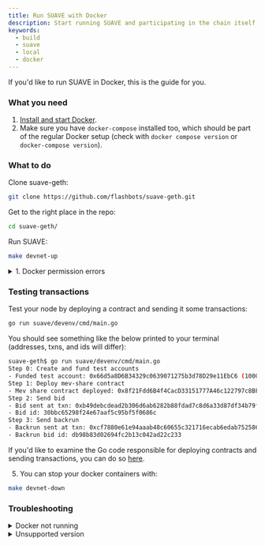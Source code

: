 ```yaml
---
title: Run SUAVE with Docker
description: Start running SUAVE and participating in the chain itself
keywords:
  - build
  - suave
  - local
  - docker
---
```


If you'd like to run SUAVE in Docker, this is the guide for you.

### What you need

1. [Install and start Docker](https://docs.docker.com/get-docker/).
2. Make sure you have `docker-compose` installed too, which should be part of the regular Docker setup (check with `docker compose version` or `docker-compose version`).

### What to do

Clone suave-geth:
```bash
git clone https://github.com/flashbots/suave-geth.git
```

Get to the right place in the repo:
```bash
cd suave-geth/
```

Run SUAVE:
```bash
make devnet-up
```

<details>
  <summary>1. Docker permission errors</summary>
  <div>
    <div>
      <div>
        It is likely best to create a new user group for Docker, rather than run the above command as <code>sudo</code>. You can do by running:<br/><br/>
        <code>
        sudo usermod -aG docker $USER
        </code><br/>
        <code>
        newgrp docker
        </code>
      </div>
    </div>
  </div>
</details>


### Testing transactions

Test your node by deploying a contract and sending it some transactions:
```bash
go run suave/devenv/cmd/main.go
```

You should see something like the below printed to your terminal (addresses, txns, and ids will differ):
```bash
suave-geth$ go run suave/devenv/cmd/main.go
Step 0: Create and fund test accounts
- Funded test account: 0x66d5a8D6B34329c0639071275b3d78D29e11EbC6 (100000000)
Step 1: Deploy mev-share contract
- Mev share contract deployed: 0x8f21Fdd6B4f4CacD33151777A46c122797c8BF17
Step 2: Send bid
- Bid sent at txn: 0xb49debcdead2b306d6ab6282b88fdad7c8d6a33d87df34b79f56d141eae7c08a
- Bid id: 30bbc65298f24e67aaf5c95bf5f0686c
Step 3: Send backrun
- Backrun sent at txn: 0xcf7880e61e94aaab48c60655c321716ecab6edab752586448b0412e93a969889
- Backrun bid id: db98b83d02694fc2b13c042ad22c233
```

If you'd like to examine the Go code responsible for deploying contracts and sending transactions, you can do so [here](https://github.com/flashbots/suave-geth/blob/main/suave/devenv/cmd/main.go).

5. You can stop your docker containers with:
```bash
make devnet-down
```

### Troubleshooting

<details>
  <summary>Docker not running</summary>
  <div>
    <div>
      <div>
        Make sure that Docker is running. On most Linux machines, you can do this with:<br/>
        <code>
        sudo systemctl start docker
        </code><br/><br/>
        You can check the current status with:<br/>
        <code>
        sudo systemctl status docker
        </code><br/><br/>
        If you installed Docker and still run into issues with docker-compose, you can try:<br/>
        <code>
        sudo apt install docker-compose
        </code>
      </div>
    </div>
  </div>
</details>
<details>
  <summary>Unsupported version</summary>
  <div>
    <div>
      <div>
        If you're running an older version of Docker, you may get a message that looks like this:<br/><br/>
        <code>
        ERROR: Version in "././suave/devenv/docker-compose.yml" is unsupported.
        </code><br/><br/>
        Go to the file in <code>/suave/devenv/docker-compose.yml</code> and change the first line to use <code>3.3</code> rather than <code>3.8</code>.
      </div>
    </div>
  </div>
</details>